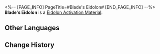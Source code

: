<%-- [PAGE_INFO]
PageTitle=#Blade's Eidolon#
[END_PAGE_INFO] --%>
{{Item Infobox
|id          = 11205
|image       = Item Blade's Eidolon.png
|type        = Eidolon Activation Material
|invCategory = 
|rarity      = 5
|effect      = 
|description = Material for raising Blade's Eidolon Level.
}}
'''Blade's Eidolon''' is a [[Eidolon Activation Material]].

==Other Languages==
{{Other Languages
|en   = Blade's Eidolon
|zhs  = 【刃】的星魂
|zht  = 【刃】的星魂
|ja   = 「刃」の星魂
|ko   = [블레이드]의 성혼
|es   = Eidolon de Blade
|fr   = Eidolon de Blade
|ru   = Эйдолон Блэйда
|th   = Eidolon ของ Blade
|vi   = Tinh Hồn Của Blade
|de   = Blades Eidolon
|id   = Blade's Eidolon
|pt   = Eidolon de Blade
}}

==Change History==
{{Change History|1.2}}